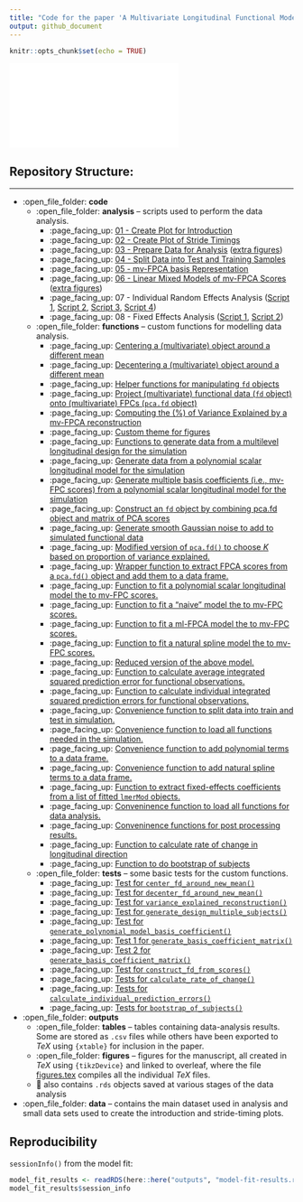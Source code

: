```yaml
---
title: "Code for the paper 'A Multivariate Longitudinal Functional Model for Repeatedly-Observed Human-Movement Data'"
output: github_document
---
```


```r
knitr::opts_chunk$set(echo = TRUE)
```

![](outputs/figures/mocap-pic.pdf)

## Repository Structure:  

--- 
* :open_file_folder: **code**
  * :open_file_folder: **analysis** -- scripts used to perform the data analysis.
    * :page_facing_up: [01 - Create Plot for Introduction](code/analysis/01-introduction-plot.R)
    * :page_facing_up: [02 - Create Plot of Stride Timings](code/analysis/02-strides-timing-plot.R)
    * :page_facing_up: [03 - Prepare Data for Analysis](code/analysis/03-data-preparation.R) ([extra figures](code/analysis/03-data-preparation-extra-plot.R))
    * :page_facing_up: [04 - Split Data into Test and Training Samples](code/analysis/04-test-train-split.R)
    * :page_facing_up: [05 - mv-FPCA basis Representation](code/analysis/05-basis-representation.R)
    * :page_facing_up: [06 - Linear Mixed Models of mv-FPCA Scores](code/analysis/06-scores-modelling.R) ([extra figures](code/analysis/06))
    * :page_facing_up: 07 - Individual Random Effects Analysis ([Script 1](code/analysis/07-individual-fitted-mv-FPC1.R), [Script 2](code/analysis/07-individual-analysis-predictions.R), [Script 3](code/analysis/07-individual-analysis-test-error.R), [Script 4](code/analysis/07-individual-analysis-changes.R))
    * :page_facing_up: 08 - Fixed Effects Analysis ([Script 1](code/analysis/08-fixef-results-post-processing.R), [Script 2](code/analysis/08-fixef-spline-coef.R))
  * :open_file_folder: **functions** -- custom functions for modelling data analysis.
    * :page_facing_up: [Centering a (multivariate) object around a different mean](code/functions/center_fd_around_new_mean.R)
    * :page_facing_up: [Decentering a (multivariate) object around a different mean](code/functions/decenter_fd_around_new_mean.R)
    * :page_facing_up: [Helper functions for manipulating `fd` objects](code/functions/functions-helper-smoothing.R)
    * :page_facing_up: [Project (multivariate) functional data (`fd` object) onto (multivariate) FPCs (`pca.fd` object)](code/functions/project_data_onto_fpcs.R)  
    * :page_facing_up: [Computing the (%) of Variance Explained by a mv-FPCA reconstruction](code/functions/variance_explained_reconstruction.R)
    * :page_facing_up: [Custom theme for figures](code/functions/theme_gunning.R)
    * :page_facing_up: [Functions to generate data from a multilevel longitudinal design for the simulation](code/functions/generate_design.R)
    * :page_facing_up: [Generate data from a polynomial scalar longitudinal model for the simulation](code/functions/generate_polynomial_model_basis_coefficient.R)
    * :page_facing_up: [Generate multiple basis coefficients (i.e., mv-FPC scores) from a polynomial scalar longitudinal model for the simulation](code/functions/generate-basis-coefficient-matrix.R)
    * :page_facing_up: [Construct an `fd` object by combining pca.fd object and matrix of PCA scores](code/functions/construct_fd_from_scores.R)
     * :page_facing_up: [Generate smooth Gaussian noise to add to simulated functional data](code/functions/function-generate-smooth-noise.R)
     * :page_facing_up: [Modified version of `pca.fd()` to choose $K$ based on proportion of variance explained.](code/functions/pca.fd_pve_cutoff.R)
     * :page_facing_up: [Wrapper function to extract FPCA scores from a `pca.fd()` object and add them to a data frame.](code/functions/add_pca.fd_scores_to_df.R)
     * :page_facing_up: [Function to fit a polynomial scalar longitudinal model the to mv-FPC scores.](code/functions/fit_poly.R)
     * :page_facing_up: [Function to fit a "naive" model the to mv-FPC scores.](code/functions/fit_naive_spline_intercept.R)
     * :page_facing_up: [Function to fit a ml-FPCA model the to mv-FPC scores.](code/functions/fit_fpca.R)
     * :page_facing_up: [Function to fit a natural spline model the to mv-FPC scores.](code/functions/fit_spline.R)
     * :page_facing_up: [Reduced version of the above model.](code/functions/fit_spline_subject_ri_side.R)
     * :page_facing_up: [Function to calculate average integrated squared prediction error for functional observations.](code/functions/calculate_prediction_error.R)
     * :page_facing_up: [Function to calculate individual integrated squared prediction errors for functional observations.](code/functions/calculate_individual_prediction_errors.R)
     * :page_facing_up: [Convenience function to split data into train and test in simulation.](code/functions/split_train_test.R)
     * :page_facing_up: [Convenience function to load all functions needed in the simulation.](code/functions/source_all_simulation_functions.R)
     * :page_facing_up: [Convenience function to add polynomial terms to a data frame.](code/functions/add_poly_to_df.R)
     * :page_facing_up: [Convenience function to add natural spline terms to a data frame.](code/functions/add_natural_splines_to_df.R)
     * :page_facing_up: [Function to extract fixed-effects coefficients from a list of fitted `lmerMod` objects.](code/functions/extract_fixef_coef.R) 
     * :page_facing_up: [Conveninence function to load all functions for data analysis.](code/functions/source_all_analysis_functions.R)
     * :page_facing_up: [Conveninence functions for post processing results.](code/functions/post-processing-functions.R)
     * :page_facing_up: [Function to calculate rate of change in longitudinal direction](code/functions/calculate_rate_of_change.R)
     * :page_facing_up: [Function to do bootstrap of subjects](code/functions/bootstrap_of_subjects.R)
     
  * :open_file_folder: **tests** -- some basic tests for the custom functions.
      * :page_facing_up: [Test for `center_fd_around_new_mean()`](code/functions/tests/test-center_fd_around_new_mean.R)
      * :page_facing_up: [Test for `decenter_fd_around_new_mean()`](code/functions/tests/test-decenter_fd_around_new_mean.R)
      * :page_facing_up: [Test for `variance_explained_reconstruction()`](code/functions/tests/test-variance-explained-reconstruction.R)
      * :page_facing_up: [Test for `generate_design_multiple_subjects()`](code/functions/tests/test-generate-design.R)
       * :page_facing_up: [Test for `generate_polynomial_model_basis_coefficient()`](code/functions/tests/test-generate_polynomial_model_basis_coefficient.R)
       * :page_facing_up: [Test 1 for `generate_basis_coefficient_matrix()`](code/functions/tests/test-generate-basis-coefficient-matrix-01.R)
       * :page_facing_up: [Test 2 for `generate_basis_coefficient_matrix()`](code/functions/tests/test-generate-basis-coefficient-matrix-02.R)
       * :page_facing_up: [Test for `construct_fd_from_scores()`](code/functions/tests/test_construct_fd_from_scores.R)
       * :page_facing_up: [Tests for `calculate_rate_of_change()`](code/functions/tests/test_calculate_rate_of_change.R)
       * :page_facing_up: [Tests for `calculate_individual_prediction_errors()`](code/functions/tests/test_calculate_individual_prediction_errors.R)
       * :page_facing_up: [Tests for `bootstrap_of_subjects()`](code/functions/tests/test_bootstrap_of_subjects.pdf)
* :open_file_folder: **outputs**
   * :open_file_folder: **tables** -- tables containing data-analysis results. Some are stored as `.csv` files while others have been exported to $TeX$ using `{xtable}` for inclusion in the paper.
   * :open_file_folder: **figures** -- figures for the manuscript, all created in $TeX$ using `{tikzDevice}` and linked to overleaf, where the file [figures.tex](outputs/figures/figures.tex) compiles all the individual $TeX$ files.
   * 💾 also contains `.rds` objects saved at various stages of the data analysis
* :open_file_folder: **data** -- contains the main dataset used in analysis and small data sets used to create the introduction and stride-timing plots.

## Reproducibility

`sessionInfo()` from the model fit:

```r
model_fit_results <- readRDS(here::here("outputs", "model-fit-results.rds"))
model_fit_results$session_info
```
    